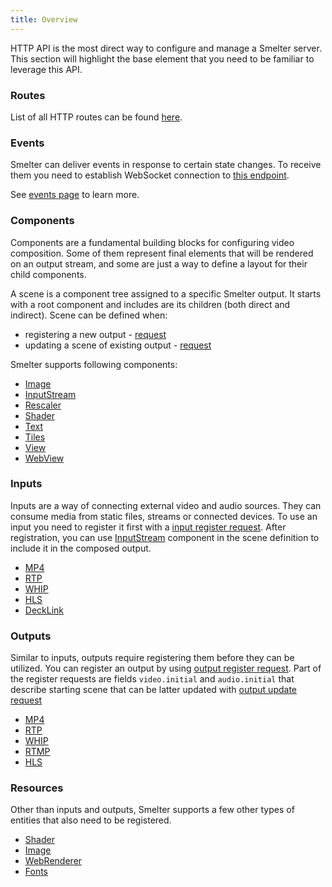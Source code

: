 ```yaml
---
title: Overview
---
```


HTTP API is the most direct way to configure and manage a Smelter server. This section
will highlight the base element that you need to be familiar to leverage this API.

### Routes

List of all HTTP routes can be found [here](/http-api/routes).

### Events

Smelter can deliver events in response to certain state changes. To receive them
you need to establish WebSocket connection to
[this endpoint](/http-api/routes#websocket-endpoint).

See [events page](/http-api/events) to learn more.

### Components

Components are a fundamental building blocks for configuring video composition. Some of them
represent final elements that will be rendered on an output stream, and some are just
a way to define a layout for their child components.

A scene is a component tree assigned to a specific Smelter output. It starts with a root
component and includes are its children (both direct and indirect). Scene can be defined
when:
- registering a new output - [request](/http-api/routes#register-output)
- updating a scene of existing output - [request](/http-api/routes#update-output)

Smelter supports following components:
- [Image](/http-api/components/image)
- [InputStream](/http-api/components/inputstream)
- [Rescaler](/http-api/components/rescaler)
- [Shader](/http-api/components/shader)
- [Text](/http-api/components/text)
- [Tiles](/http-api/components/tiles)
- [View](/http-api/components/view)
- [WebView](/http-api/components/webview)

### Inputs

Inputs are a way of connecting external video and audio sources. They can consume media from
static files, streams or connected devices. To use an input you need to register it first with
a [input register request](/http-api/routes#register-input). After registration, you can use
[InputStream](/http-api/components/inputstream) component in the scene definition to include
it in the composed output.

- [MP4](/http-api/inputs/mp4)
- [RTP](/http-api/inputs/rtp)
- [WHIP](/http-api/inputs/whip)
- [HLS](/http-api/inputs/hls)
- [DeckLink](/http-api/inputs/decklink)

### Outputs

Similar to inputs, outputs require registering them before they can be utilized. You can register an output by using [output register request](/http-api/routes#register-output). Part of the register requests are fields `video.initial` and `audio.initial` that describe starting scene that can be latter updated with [output update request](/http-api/routes#update-output)

- [MP4](/http-api/outputs/mp4)
- [RTP](/http-api/outputs/rtp)
- [WHIP](/http-api/outputs/whip)
- [RTMP](/http-api/outputs/rtmp)
- [HLS](/http-api/outputs/hls)

### Resources
Other than inputs and outputs, Smelter supports a few other types of entities that also need to be registered.
- [Shader](/http-api/resources/shader)
- [Image](/http-api/resources/image)
- [WebRenderer](/http-api/resources/web-renderer)
- [Fonts](/http-api/routes#register-font)
